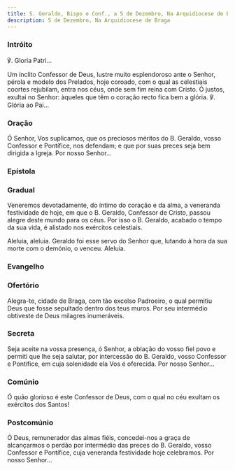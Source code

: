 ```yaml
---
title: S. Geraldo, Bispo e Conf., a 5 de Dezembro, Na Arquidiocese de Braga
description: 5 de Dezembro, Na Arquidiocese de Braga
---
```



### Intróito

<div class="side-by-side not-content">

℣. Gloria Patri...

Um ínclito Confessor de Deus, lustre muito esplendoroso ante o Senhor,
    pérola e modelo dos Prelados, hoje coroado, com o qual as celestiais coortes
    rejubilam, entra nos céus, onde sem fim reina com Cristo. Ó justos, exultai
    no Senhor: àqueles que têm o coração recto fica bem a glória. ℣. Glória ao
    Pai...

</div>

### Oração

<div class="side-by-side not-content">

Ó Senhor, Vos suplicamos, que os preciosos méritos do B. Geraldo, vosso
    Confessor e Pontífice, nos defendam; e que por suas preces seja bem dirigida
    a Igreja. Por nosso Senhor...

</div>

### Epístola

<LinkCard
  href="/missal/comum/10martires#epístola"
  title="Mártires - Missa Sancti tui"
/>

### Gradual

<div class="side-by-side not-content">

Veneremos devotadamente, do íntimo do coração e da alma, a veneranda
    festividade de hoje, em que o B. Geraldo, Confessor de Cristo, passou alegre
    deste mundo para os céus. Por isso o B. Geraldo, acabado o tempo da sua
    vida, é alistado nos exércitos celestiais.

Aleluia, aleluia. Geraldo foi esse servo do Senhor que, lutando à hora da
    sua morte com o demónio, o venceu. Aleluia.

</div>

### Evangelho

<LinkCard
  href="/missal/comum/14confessoresnaopontifices1#evangelho"
  title="Confessores não Pontífices - Missa Os justi"
/>

### Ofertório

<div class="side-by-side not-content">

Alegra-te, cidade de Braga, com tão excelso Padroeiro, o qual permitiu Deus
    que fosse sepultado dentro dos teus muros. Por seu intermédio obtiveste de
    Deus milagres inumeráveis.

</div>

### Secreta

<div class="side-by-side not-content">

Seja aceite na vossa presença, ó Senhor, a oblação do vosso fiel povo e
    permiti que lhe seja salutar, por intercessão do B. Geraldo, vosso Confessor
    e Pontífice, em cuja solenidade ela Vos é oferecida. Por nosso Senhor...

</div>

### Comúnio

<div class="side-by-side not-content">

Ó quão glorioso é este Confessor de Deus, com o qual no céu exultam os
    exércitos dos Santos!

</div>

### Postcomúnio

<div class="side-by-side not-content">

Ó Deus, remunerador das almas fiéis, concedei-nos a graça de alcançarmos o
    perdão por intermédio das preces do B. Geraldo, vosso Confessor e Pontífice,
    cuja veneranda festividade hoje celebramos. Por nosso Senhor...

</div>
